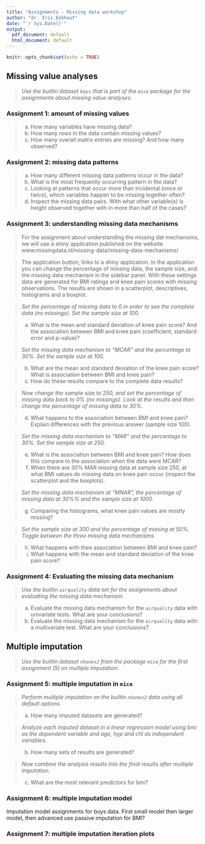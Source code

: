 ```yaml
---
title: "Assignments - Missing data workshop"
author: "dr. Iris Eekhout"
date: "`r Sys.Date()`"
output:
  pdf_document: default
  html_document: default
---
```


```r
knitr::opts_chunk$set(echo = TRUE)
```

## Missing value analyses

> *Use the builtin dataset `boys` that is part of the `mice` package for the assignments about missing value analyses.* 

### Assignment 1: amount of missing values

> a. How many variables have missing data?
> b. How many rows in the data contain missing values?
> c. How many overall matrix entries are missing? And how many observed?


### Assignment 2: missing data patterns

> a. How many different missing data patterns occur in the data?
> b. What is the most frequently occurring pattern in the data?
> c. Looking at patterns that occur more than incidental (once or twice), which variables happen to be missing together often?
> d. Inspect the missing data pairs. With what other variable(s) is height observed together with in more than half of the cases?


### Assignment 3: understanding missing data mechanisms

> For the assignment about understanding the missing dat mechanisms, we will use a shiny application published on the website www.missingdata.nl/missing-data/missing-data-mechanisms/

> The application button, links to a shiny application. In the application you can change the percentage of missing data, the sample size, and the missing data mechanism in the sidebar panel. With these settings data are generated for BMI ratings and knee pain scores with missing observations. The results are shown in a scatterplot, descriptives, histograms and a boxplot. 


> *Set the percentage of missing data to 0 in order to see the complete data (no missings). Set the sample size at 100.* 

> a. What is the mean and standard deviation of knee pain score? And the association between BMI and knee pain (coefficient, standard error and p-value)?

> *Set the missing data mechanism to “MCAR” and the percentage to 30%. Set the sample size at 100.*

> b. What are the mean and standard deviation of the knee pain score? What is association between BMI and knee pain?
> c. How do these results compare to the complete data results?

> *Now change the sample size to 250, and set the percentage of missing data back to 0% (no missings). Look at the results and then change the percentage of missing data to 30%.* 

> d. What happens to the association between BMI and knee pain? Explain differences with the previous answer (sample size 100).

> *Set the missing data mechanism to “MAR” and the percentage to 30%. Set the sample size at 250.* 

> e. What is the association between BMI and knee pain? How does this compare to the association when the data were MCAR?
> f. When there are 30% MAR missing data at sample size 250, at what BMI values do missing data on knee pain occur (inspect the scatterplot and the boxplots).

> *Set the missing data mechanism at “MNAR”, the percentage of missing data at 30%% and the sample size at 1000.*

> g. Comparing the histograms, what knee pain values are mostly missing?

> *Set the sample size at 300 and the percentage of missing at 50%. Toggle between the three missing data mechanisms.*

> h. What happens with thee association between BMI and knee pain?
> i. What happens with the mean and standard deviation of the knee pain score?

### Assignment 4: Evaluating the missing data mechanism

> *Use the builtin `airquality` data set for the assignments about evaluating the missing data mechanism.*

> a. Evaluate the missing data mechanism for the `airquality` data with univariate tests. What are your conclusions?
> b. Evaluate the missing data mechanism for the `airquality` data with a multivariate test. What are your conclusions?

## Multiple imputation

> *Use the builtin dataset `nhanes2` from the package `mice` for the first assignment (5) on multiple imputation.* 

### Assignment 5: multiple imputation in `mice`

> *Perform multiple imputation on the builtin `nhanes2` data using all default options.*

> a. How many imputed datasets are generated?

> *Analyze each imputed dataset in a linear regression model using bmi as the dependent variable and age, hyp and chl as independent variables.*

> b. How many sets of results are generated?

> *Now combine the analysis results into the final results after multiple imputation.*

> c. What are the most relevant predictors for bmi?


### Assignment 6: multiple imputation model

Imputation model assignments for boys data. First small model then larger model, then advanced use passive imputation for BMI?

### Assignment 7: multiple imputation iteration plots




